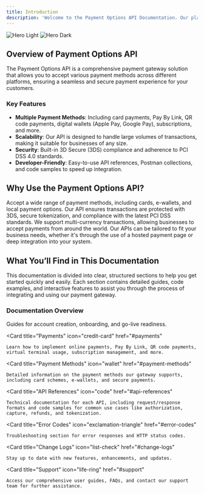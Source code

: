 ```yaml
---
title: Introduction
description: 'Welcome to the Payment Options API Documentation. Our platform offers a robust, secure, and flexible way to integrate payments into your application or website, tailored to meet the needs of merchants, developers, and partners'
---
```


<img
  className="block dark:hidden"
  src="/images/hero-light.svg"
  alt="Hero Light"
/>
<img
  className="hidden dark:block"
  src="/images/hero-dark.svg"
  alt="Hero Dark"
/>

## Overview of Payment Options API

The Payment Options API is a comprehensive payment gateway solution that allows you to accept various payment methods across different platforms, ensuring a seamless and secure payment experience for your customers.

### Key Features

- **Multiple Payment Methods**: Including card payments, Pay By Link, QR code payments, digital wallets (Apple Pay, Google Pay), subscriptions, and more.
- **Scalability**: Our API is designed to handle large volumes of transactions, making it suitable for businesses of any size.
- **Security**: Built-in 3D Secure (3DS) compliance and adherence to PCI DSS 4.0 standards.
- **Developer-Friendly**: Easy-to-use API references, Postman collections, and code samples to speed up integration.

## Why Use the Payment Options API?


<CardGroup cols={2}>
  <Card
    title="Flexibility"
    icon="palette"
  >
    Accept a wide range of payment methods, including cards, e-wallets, and local payment options.
  </Card>
  <Card
    title="Secure Transactions"
    icon="code"
    href="https://mintlify.com/docs/api-playground/openapi"
  >
    Our API ensures transactions are protected with 3DS, secure tokenization, and compliance with the latest PCI DSS standards.
  </Card>
  <Card
    title="Global Reach"
    icon="screwdriver-wrench"
    href="https://mintlify.com/docs/components/accordion"
  >
    We support multi-currency transactions, allowing businesses to accept payments from around the world.
  </Card>
  <Card
    title="Customizable"
    icon="stars"
    href="https://mintlify.com/customers"
  >
    Our APIs can be tailored to fit your business needs, whether it's through the use of a hosted payment page or deep integration into your system.
  </Card>
</CardGroup>

## What You’ll Find in This Documentation

This documentation is divided into clear, structured sections to help you get started quickly and easily. Each section contains detailed guides, code examples, and interactive features to assist you through the process of integrating and using our payment gateway.

### Documentation Overview

<CardGroup>
  <Card
    title="Get Started"
    icon="rocket"
    href="#get-started"
  >
    Guides for account creation, onboarding, and go-live readiness.
  </Card>

  <Card
    title="Payments"
    icon="credit-card"
    href="#payments"
  >
    Learn how to implement online payments, Pay By Link, QR code payments, virtual terminal usage, subscription management, and more.
  </Card>

  <Card
    title="Payment Methods"
    icon="wallet"
    href="#payment-methods"
  >
    Detailed information on the payment methods our gateway supports, including card schemes, e-wallets, and secure payments.
  </Card>

  <Card
    title="API References"
    icon="code"
    href="#api-references"
  >
    Technical documentation for each API, including request/response formats and code samples for common use cases like authorization, capture, refunds, and tokenization.
  </Card>

  <Card
    title="Error Codes"
    icon="exclamation-triangle"
    href="#error-codes"
  >
    Troubleshooting section for error responses and HTTP status codes.
  </Card>

  <Card
    title="Change Logs"
    icon="list-check"
    href="#change-logs"
  >
    Stay up to date with new features, enhancements, and updates.
  </Card>

  <Card
    title="Support"
    icon="life-ring"
    href="#support"
  >
    Access our comprehensive user guides, FAQs, and contact our support team for further assistance.
  </Card>
</CardGroup>
